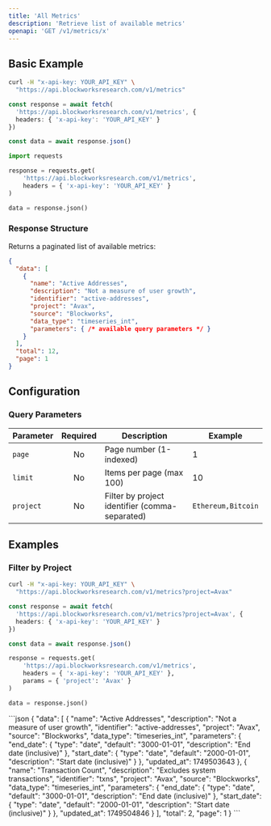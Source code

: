 ```yaml
---
title: 'All Metrics'
description: 'Retrieve list of available metrics'
openapi: 'GET /v1/metrics/x'
---
```



<Endpoint method="GET" path="/v1/metrics" />

## Basic Example

<CodeGroup>

```bash cURL
curl -H "x-api-key: YOUR_API_KEY" \
  "https://api.blockworksresearch.com/v1/metrics"
```

```typescript TypeScript
const response = await fetch(
  'https://api.blockworksresearch.com/v1/metrics', {
  headers: { 'x-api-key': 'YOUR_API_KEY' }
})

const data = await response.json()
```

```python Python
import requests

response = requests.get(
    'https://api.blockworksresearch.com/v1/metrics',
    headers = { 'x-api-key': 'YOUR_API_KEY' }
)

data = response.json()
```


</CodeGroup>

### Response Structure

Returns a paginated list of available metrics:

```json
{
  "data": [
    {
      "name": "Active Addresses",
      "description": "Not a measure of user growth",
      "identifier": "active-addresses",
      "project": "Avax",
      "source": "Blockworks",
      "data_type": "timeseries_int",
      "parameters": { /* available query parameters */ }
    }
  ],
  "total": 12,
  "page": 1
}
```

## Configuration

### Query Parameters

| Parameter | Required | Description | Example |
| --- | :-: | --- | --- |
| `page` | No | Page number (1-indexed) | 1 |
| `limit` | No | Items per page (max 100) | 10 |
| `project` | No | Filter by project identifier (comma-separated) | `Ethereum,Bitcoin` |

## Examples

### Filter by Project

<CodeGroup>

```bash cURL
curl -H "x-api-key: YOUR_API_KEY" \
  "https://api.blockworksresearch.com/v1/metrics?project=Avax"
```

```typescript TypeScript
const response = await fetch(
  'https://api.blockworksresearch.com/v1/metrics?project=Avax', {
  headers: { 'x-api-key': 'YOUR_API_KEY' }
})

const data = await response.json()
```

```python Python
response = requests.get(
    'https://api.blockworksresearch.com/v1/metrics',
    headers = { 'x-api-key': 'YOUR_API_KEY' },
    params = { 'project': 'Avax' }
)

data = response.json()
```

</CodeGroup>

<Accordion title="Response">
```json
{
  "data": [
    {
      "name": "Active Addresses",
      "description": "Not a measure of user growth",
      "identifier": "active-addresses",
      "project": "Avax",
      "source": "Blockworks",
      "data_type": "timeseries_int",
      "parameters": {
        "end_date": {
          "type": "date",
          "default": "3000-01-01",
          "description": "End date (inclusive)"
        },
        "start_date": {
          "type": "date",
          "default": "2000-01-01",
          "description": "Start date (inclusive)"
        }
      },
      "updated_at": 1749503643
    },
    {
      "name": "Transaction Count",
      "description": "Excludes system transactions",
      "identifier": "txns",
      "project": "Avax",
      "source": "Blockworks",
      "data_type": "timeseries_int",
      "parameters": {
        "end_date": {
          "type": "date",
          "default": "3000-01-01",
          "description": "End date (inclusive)"
        },
        "start_date": {
          "type": "date",
          "default": "2000-01-01",
          "description": "Start date (inclusive)"
        }
      },
      "updated_at": 1749504846
    }
  ],
  "total": 2,
  "page": 1
}
```
</Accordion>
